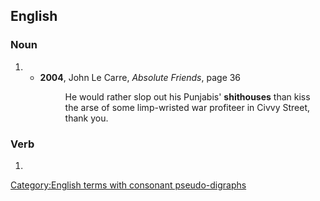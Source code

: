 {{also|shit houses}}

==English==

===Noun===
{{head|en|noun form}}

# {{plural of|en|shithouse}}
#* '''2004''', John Le Carre, ''Absolute Friends'', page 36
#*: He would rather slop out his Punjabis' '''shithouses''' than kiss the arse of some limp-wristed war profiteer in Civvy Street, thank you.
[[Category:English terms with consonant pseudo-digraphs]]

===Verb===
{{head|en|verb form}}

# {{en-third-person singular of|shithouse}}